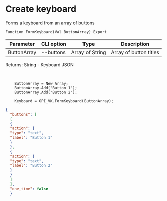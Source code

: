 ﻿---
sidebar_position: 1
---


# Create keyboard
 Forms a keyboard from an array of buttons



`Function FormKeyboard(Val ButtonArray) Export`

  | Parameter | CLI option | Type | Description |
  |-|-|-|-|
  | ButtonArray | --buttons | Array of String | Array of button titles |

  
  Returns:  String - Keyboard JSON

<br/>




```bsl title="Code example"
    ButtonArray = New Array;
    ButtonArray.Add("Button 1");
    ButtonArray.Add("Button 2");

    Keyboard = OPI_VK.FormKeyboard(ButtonArray);
```
 



```json title="Result"
{
  "buttons": [
  [
  {
  "action": {
  "type": "text",
  "label": "Button 1"
  }
  },
  {
  "action": {
  "type": "text",
  "label": "Button 2"
  }
  }
  ]
  ],
  "one_time": false
  }
```
